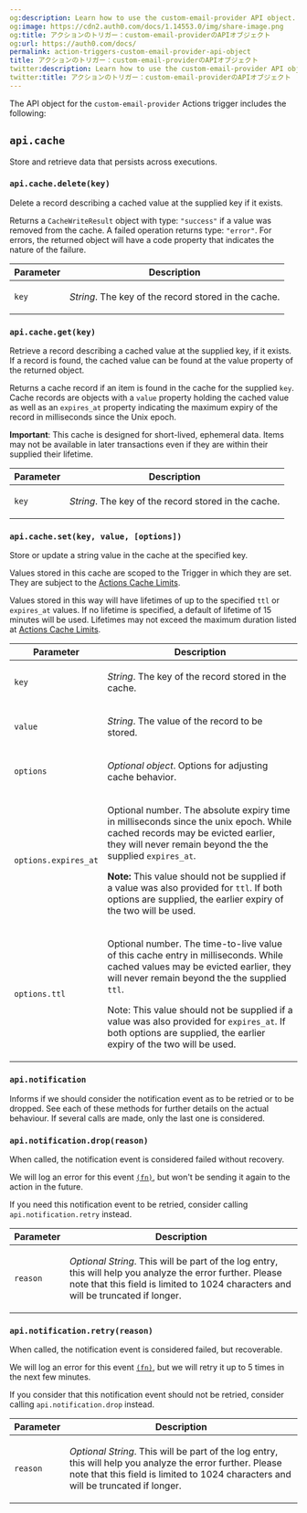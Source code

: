 ```yaml
---
og:description: Learn how to use the custom-email-provider API object.
og:image: https://cdn2.auth0.com/docs/1.14553.0/img/share-image.png
og:title: アクションのトリガー：custom-email-providerのAPIオブジェクト
og:url: https://auth0.com/docs/
permalink: action-triggers-custom-email-provider-api-object
title: アクションのトリガー：custom-email-providerのAPIオブジェクト
twitter:description: Learn how to use the custom-email-provider API object.
twitter:title: アクションのトリガー：custom-email-providerのAPIオブジェクト
---
```


The API object for the `custom-email-provider` Actions trigger includes the following:

## `api.cache`

Store and retrieve data that persists across executions.

### `api.cache.delete(key)`

Delete a record describing a cached value at the supplied key if it exists.

Returns a `CacheWriteResult` object with type: `"success"` if a value was removed from the cache. A failed operation returns type: `"error"`. For errors, the returned object will have a code property that indicates the nature of the failure.

<table class="table">
<thead>
<tr>
<th>Parameter</th>
<th>Description</th>
</tr>
</thead>
<tbody>
<tr>
<td><code>key</code></td>
<td>
<p>
<em>String</em>. The key of the record stored in the cache.
            </p>
</td>
</tr>
</tbody>
</table>

### `api.cache.get(key)`

Retrieve a record describing a cached value at the supplied key, if it exists. If a record is found, the cached value can be found at the value property of the returned object.

Returns a cache record if an item is found in the cache for the supplied `key`. Cache records are objects with a `value` property holding the cached value as well as an `expires_at` property indicating the maximum expiry of the record in milliseconds since the Unix epoch.

**Important**: This cache is designed for short-lived, ephemeral data. Items may not be available in later transactions even if they are within their supplied their lifetime.

<table class="table">
<thead>
<tr>
<th>Parameter</th>
<th>Description</th>
</tr>
</thead>
<tbody>
<tr>
<td><code>key</code></td>
<td>
<p>
<em>String</em>. The key of the record stored in the cache.
            </p>
</td>
</tr>
</tbody>
</table>

### `api.cache.set(key, value, [options])`

Store or update a string value in the cache at the specified key.

Values stored in this cache are scoped to the Trigger in which they are set. They are subject to the [Actions Cache Limits](/docs/customize/actions/limitations).

Values stored in this way will have lifetimes of up to the specified `ttl` or `expires_at` values. If no lifetime is specified, a default of lifetime of 15 minutes will be used. Lifetimes may not exceed the maximum duration listed at [Actions Cache Limits](/docs/customize/actions/limitations).

<table class="table">
<thead>
<tr>
<th>Parameter</th>
<th>Description</th>
</tr>
</thead>
<tbody>
<tr>
<td><code>key</code></td>
<td>
<p>
<em>String</em>. The key of the record stored in the cache.
            </p>
</td>
</tr>
<tr>
<td><code>value</code></td>
<td>
<p>
<em>String</em>. The value of the record to be stored.
            </p>
</td>
</tr>
<tr>
<td><code>options</code></td>
<td>
<p>
<em>Optional object</em>. Options for adjusting cache behavior.
            </p>
</td>
</tr>
<tr>
<td><code>options.expires_at</code></td>
<td>
<p>
              Optional number. The absolute expiry time in milliseconds since the unix epoch. While cached records may be evicted earlier, they will never remain beyond the the supplied <code>expires_at</code>.
            </p>
<p>
<b>Note:</b> This value should not be supplied if a value was also provided for <code>ttl</code>. If both options are supplied, the earlier expiry of the two will be used.
            </p>
</td>
</tr>
<tr>
<td><code>options.ttl</code></td>
<td>
<p>
          Optional number. The time-to-live value of this cache entry in milliseconds. While cached values may be evicted earlier, they will never remain beyond the the supplied <code>ttl</code>.
        </p>
<p>
          Note: This value should not be supplied if a value was also provided for <code>expires_at</code>. If both options are supplied, the earlier expiry of the two will be used.
            </p></td></tr>
</tbody>
</table>

### `api.notification`

Informs if we should consider the notification event as to be retried or to be dropped.
See each of these methods for further details on the actual behaviour.
If several calls are made, only the last one is considered.

### `api.notification.drop(reason)`

When called, the notification event is considered failed without recovery.

We will log an error for this event [`(fn)`](/docs/deploy-monitor/logs/log-event-type-codes), but won't be sending it again to the action in the future.

If you need this notification event to be retried, consider calling `api.notification.retry` instead.

<table class="table">
<thead>
<tr>
<th>Parameter</th>
<th>Description</th>
</tr>
</thead>
<tbody>
<tr>
<td><code>reason</code></td>
<td>
<p>
<em>Optional String</em>. This will be part of the log entry, this will help you analyze the error further. Please note that this field is limited to 1024 characters and will be truncated if longer.
            </p>
</td>
</tr>
</tbody>
</table>

### `api.notification.retry(reason)`

When called, the notification event is considered failed, but recoverable.

We will log an error for this event [`(fn)`](/docs/deploy-monitor/logs/log-event-type-codes), but we will retry it up to 5 times in the next few minutes.

If you consider that this notification event should not be retried, consider calling `api.notification.drop` instead.

<table class="table">
<thead>
<tr>
<th>Parameter</th>
<th>Description</th>
</tr>
</thead>
<tbody>
<tr>
<td><code>reason</code></td>
<td>
<p>
<em>Optional String</em>. This will be part of the log entry, this will help you analyze the error further. Please note that this field is limited to 1024 characters and will be truncated if longer.
            </p>
</td>
</tr>
</tbody>
</table>